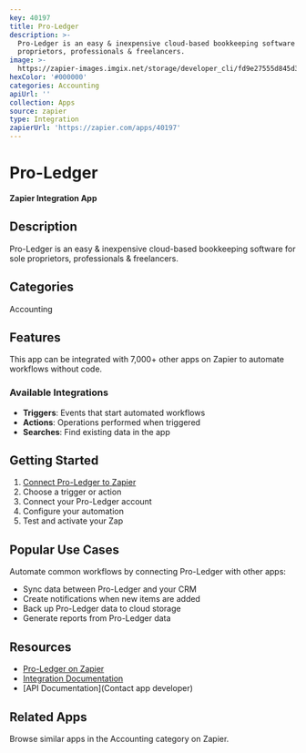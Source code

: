 ```yaml
---
key: 40197
title: Pro-Ledger
description: >-
  Pro-Ledger is an easy & inexpensive cloud-based bookkeeping software for sole
  proprietors, professionals & freelancers.
image: >-
  https://zapier-images.imgix.net/storage/developer_cli/fd9e27555d845d33406fc40410c65784.png?auto=format%2Ccompress&ixlib=python-3.0.0&q=50
hexColor: '#000000'
categories: Accounting
apiUrl: ''
collection: Apps
source: zapier
type: Integration
zapierUrl: 'https://zapier.com/apps/40197'
---
```

# Pro-Ledger

**Zapier Integration App**

## Description

Pro-Ledger is an easy & inexpensive cloud-based bookkeeping software for sole proprietors, professionals & freelancers.

## Categories

Accounting

## Features

This app can be integrated with 7,000+ other apps on Zapier to automate workflows without code.

### Available Integrations

- **Triggers**: Events that start automated workflows
- **Actions**: Operations performed when triggered
- **Searches**: Find existing data in the app

## Getting Started

1. [Connect Pro-Ledger to Zapier](https://zapier.com/apps/40197)
2. Choose a trigger or action
3. Connect your Pro-Ledger account
4. Configure your automation
5. Test and activate your Zap

## Popular Use Cases

Automate common workflows by connecting Pro-Ledger with other apps:

- Sync data between Pro-Ledger and your CRM
- Create notifications when new items are added
- Back up Pro-Ledger data to cloud storage
- Generate reports from Pro-Ledger data

## Resources

- [Pro-Ledger on Zapier](https://zapier.com/apps/40197)
- [Integration Documentation](https://zapier.com/apps/40197/integrations)
- [API Documentation](Contact app developer)

## Related Apps

Browse similar apps in the Accounting category on Zapier.
